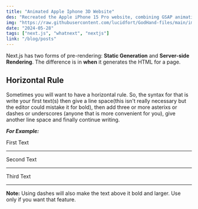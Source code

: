 ```yaml
---
title: "Animated Apple Iphone 3D Website"
des: "Recreated the Apple iPhone 15 Pro website, combining GSAP animations and Three.js 3D effects.."
img: "https://raw.githubusercontent.com/lucidfort/GodHand-files/main/images/profile-photo.jpg"
date: "2024-05-28"
tags: ["next.js", "whatnext", "nextjs"]
link: "/blog/posts"
---
```


<CustomImage
  src="https://raw.githubusercontent.com/lucidfort/GodHand-files/main/images/profile-photo.jpg"
  alt="My Name is Lawrence"
  priority
/>

Next.js has two forms of pre-rendering: **Static Generation** and **Server-side Rendering**. The difference is in **when** it generates the HTML for a page.

## Horizontal Rule

Sometimes you will want to have a horizontal rule. So, the syntax for that is write your first text(s) then give a line space(this isn't really necessary but the editor could mistake it for bold), then add three or more asterixs or dashes or underscores (anyone that is more convenient for you), give another line space and finally continue writing.

**_For Example:_**

First Text

---

Second Text

---

Third Text

---

**Note:** Using dashes will also make the text above it bold and larger. Use only if you want that feature.
